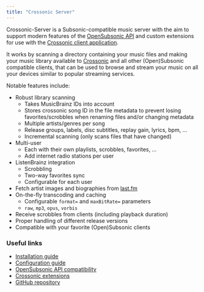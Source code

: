 ```yaml
---
title: "Crossonic Server"
---
```


Crossonic-Server is a Subsonic-compatible music server with the aim to support modern features of the [OpenSubsonic API](https://opensubsonic.netlify.app/) and custom extensions
for use with the [Crossonic client application](/app).

It works by scanning a directory containing your music files and making your music library available to [Crossonic](/app)
and all other (Open)Subsonic compatible clients, that can be used to browse
and stream your music on all your devices similar to popular streaming services.

Notable features include:
- Robust library scanning
  - Takes MusicBrainz IDs into account
  - Stores crossonic song ID in the file metadata to prevent losing favorites/scrobbles when renaming files and/or changing metadata
  - Multiple artists/genres per song
  - Release groups, labels, disc subtitles, replay gain, lyrics, bpm, …
  - Incremental scanning (only scans files that have changed)
- Multi-user
  - Each with their own playlists, scrobbles, favorites, …
  - Add internet radio stations per user
- ListenBrainz integration
  - Scrobbling
  - Two-way favorites sync
  - Configurable for each user
- Fetch artist images and biographies from [last.fm](https://last.fm)
- On-the-fly transcoding and caching
  - Configurable `format=` and `maxBitRate=` parameters
  - `raw`, `mp3`, `opus`, `vorbis`
- Receive scrobbles from clients (including playback duration)
- Proper handling of different release versions
- Compatible with your favorite (Open)Subsonic clients

### Useful links

- [Installation guide](/server/install)
- [Configuration guide](/server/configuration)
- [OpenSubsonic API compatibility](/server/api/opensubsonic)
- [Crossonic extensions](/server/api/crossonic)
- [GitHub repository](https://github.com/juho05/crossonic-server)